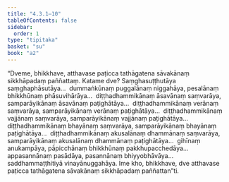 ```yaml
---
title: "4.3.1–10"
tableOfContents: false
sidebar:
  order: 1
type: "tipitaka"
basket: "su"
book: "a2"
---
```



<DynamicBreadcrumb />

<Division number="201" book="a2">

<Paragraph number="289" book="a2">
“Dveme, bhikkhave, atthavase paṭicca tathāgatena sāvakānaṃ sikkhāpadaṃ paññattaṃ. Katame dve? Saṃghasuṭṭhutāya saṃghaphāsutāya…  dummaṅkūnaṃ puggalānaṃ niggahāya, pesalānaṃ bhikkhūnaṃ phāsuvihārāya…  diṭṭhadhammikānaṃ āsavānaṃ saṃvarāya, samparāyikānaṃ āsavānaṃ paṭighātāya…  diṭṭhadhammikānaṃ verānaṃ saṃvarāya, samparāyikānaṃ verānaṃ paṭighātāya…  diṭṭhadhammikānaṃ vajjānaṃ saṃvarāya, samparāyikānaṃ vajjānaṃ paṭighātāya…  diṭṭhadhammikānaṃ bhayānaṃ saṃvarāya, samparāyikānaṃ bhayānaṃ paṭighātāya…  diṭṭhadhammikānaṃ akusalānaṃ dhammānaṃ saṃvarāya, samparāyikānaṃ akusalānaṃ dhammānaṃ paṭighātāya…  gihīnaṃ anukampāya, pāpicchānaṃ bhikkhūnaṃ pakkhupacchedāya…  appasannānaṃ pasādāya, pasannānaṃ bhiyyobhāvāya…  saddhammaṭṭhitiyā vinayānuggahāya. Ime kho, bhikkhave, dve atthavase paṭicca tathāgatena sāvakānaṃ sikkhāpadaṃ paññattan”ti.
</Paragraph>
</Division>
